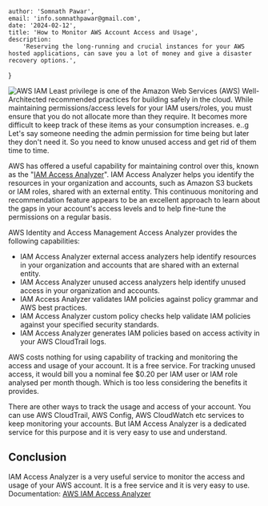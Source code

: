 
    author: 'Somnath Pawar',
    email: 'info.somnathpawar@gmail.com',
    date: '2024-02-12',
    title: 'How to Monitor AWS Account Access and Usage',
    description:
        'Reserving the long-running and crucial instances for your AWS hosted applications, can save you a lot of money and give a disaster recovery options.',
}


<Image src={ImageAWSIam} alt="AWS IAM" />
Least privilege is one of the Amazon Web Services (AWS) Well-Architected recommended practices for building safely in the cloud.
While maintaining permissions/access levels for your IAM users/roles, you must ensure that you do not allocate more than they require.
It becomes more difficult to keep track of these items as your consumption increases. e..g Let's say someone needing the admin permission for time being but later they don't need it. So you need to know unused access and get rid of them time to time.

AWS has offered a useful capability for maintaining control over this, known as the "[IAM Access Analyzer](https://aws.amazon.com/iam/access-analyzer/)". IAM Access Analyzer helps you
identify the resources in your organization and accounts, such as Amazon S3 buckets or IAM roles, shared with an external entity.
This continuous monitoring and recommendation feature appears to be an excellent approach to learn about the gaps in your account's
access levels and to help fine-tune the permissions on a regular basis.


AWS Identity and Access Management Access Analyzer provides the following capabilities:
- IAM Access Analyzer external access analyzers help identify resources in your organization and accounts that are shared with an external entity.
- IAM Access Analyzer unused access analyzers help identify unused access in your organization and accounts.
- IAM Access Analyzer validates IAM policies against policy grammar and AWS best practices.
- IAM Access Analyzer custom policy checks help validate IAM policies against your specified security standards.
- IAM Access Analyzer generates IAM policies based on access activity in your AWS CloudTrail logs.

AWS costs nothing for using capability of tracking and monitoring the access and usage of your account. It is a free service. For tracking
unused access, it would bill you a nominal fee $0.20 per IAM user or IAM role analysed per month though. Which is too less considering the benefits it provides.

There are other ways to track the usage and access of your account. You can use AWS CloudTrail, AWS Config, AWS CloudWatch etc services to keep
monitoring your accounts. But IAM Access Analyzer is a dedicated service for this purpose and it is very easy to use and understand.

## Conclusion
IAM Access Analyzer is a very useful service to monitor the access and usage of your AWS account. It is a free service and it is very easy to use.<br/>
Documentation: [AWS IAM Access Analyzer](https://docs.aws.amazon.com/IAM/latest/UserGuide/what-is-access-analyzer.html)

